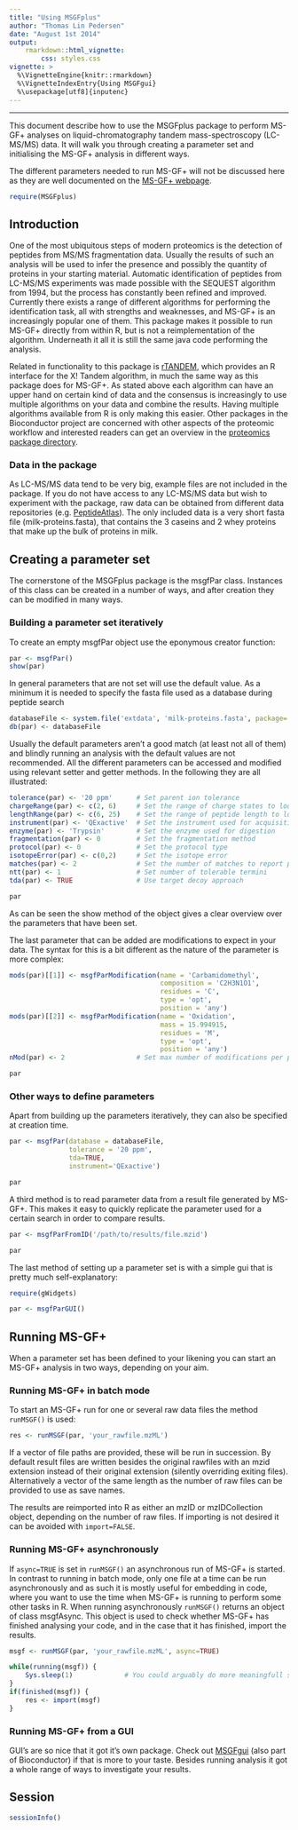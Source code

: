 ```yaml
---
title: "Using MSGFplus"
author: "Thomas Lin Pedersen"
date: "August 1st 2014"
output: 
    rmarkdown::html_vignette:
        css: styles.css
vignette: >
  %\VignetteEngine{knitr::rmarkdown}
  %\VignetteIndexEntry{Using MSGFgui}
  %\usepackage[utf8]{inputenc}
---
```


* * *

This document describe how to use the MSGFplus package to perform MS-GF+ 
analyses on liquid-chromatography tandem mass-spectroscopy (LC-MS/MS) data. It 
will walk you through creating a parameter set and initialising the MS-GF+ 
analysis in different ways.

The different parameters needed to run MS-GF+ will not be discussed here as they
are well documented on the 
[MS-GF+ webpage](http://proteomics.ucsd.edu/software-tools/ms-gf/).

```r
require(MSGFplus)
```

## Introduction

One of the most ubiquitous steps of modern proteomics is the detection of 
peptides from MS/MS fragmentation data. Usually the results of such an analysis
will be used to infer the presence and possibly the quantity of proteins in your
starting material. Automatic identification of peptides from LC-MS/MS 
experiments was made possible with the SEQUEST algorithm from 1994, but the 
process has constantly been refined and improved. Currently there exists a range
of different algorithms for performing the identification task, all with 
strengths and weaknesses, and MS-GF+ is an increasingly popular one of them.
This package makes it possible to run MS-GF+ directly from within R, but is not
a reimplementation of the algorithm. Underneath it all it is still the same java
code performing the analysis.

Related in functionality to this package is 
[rTANDEM](http://www.bioconductor.org/packages/release/bioc/html/rTANDEM.html),
which provides an R interface for the X! Tandem algorithm, in much the same way 
as this package does for MS-GF+. As stated above each algorithm can have an 
upper hand on certain kind of data and the consensus is increasingly to use 
multiple algorithms on your data and combine the results. Having multiple 
algorithms available from R is only making this easier. Other packages in the 
Bioconductor project are concerned with other aspects of the proteomic workflow 
and interested readers can get an overview in the 
[proteomics package directory](http://www.bioconductor.org/packages/release/BiocViews.html#___Proteomics).

### Data in the package
As LC-MS/MS data tend to be very big, example files are not included in the 
package. If you do not have access to any LC-MS/MS data but wish to experiment
with the package, raw data can be obtained from different data repositories 
(e.g. [PeptideAtlas](http://www.peptideatlas.org/repository/)). The only 
included data is a very short fasta file (milk-proteins.fasta), that contains 
the 3 caseins and 2 whey proteins that make up the bulk of proteins in milk.

## Creating a parameter set

The cornerstone of the MSGFplus package is the msgfPar class. Instances of this
class can be created in a number of ways, and after creation they can be 
modified in many ways.

### Building a parameter set iteratively

To create an empty msgfPar object use the eponymous creator function:

```r
par <- msgfPar()
show(par)
```

In general parameters that are not set will use the default value. As a minimum
it is needed to specify the fasta file used as a database during peptide search

```r
databaseFile <- system.file('extdata', 'milk-proteins.fasta', package='MSGFplus')
db(par) <- databaseFile
```

Usually the default parameters aren't a good match (at least not all of them) 
and blindly running an analysis with the default values are not recommended. All
the different parameters can be accessed and modified using relevant setter and
getter methods. In the following they are all illustrated:

```r
tolerance(par) <- '20 ppm'      # Set parent ion tolerance
chargeRange(par) <- c(2, 6)     # Set the range of charge states to look after
lengthRange(par) <- c(6, 25)    # Set the range of peptide length to look after
instrument(par) <- 'QExactive'  # Set the instrument used for acquisition
enzyme(par) <- 'Trypsin'        # Set the enzyme used for digestion
fragmentation(par) <- 0         # Set the fragmentation method
protocol(par) <- 0              # Set the protocol type
isotopeError(par) <- c(0,2)     # Set the isotope error
matches(par) <- 2               # Set the number of matches to report per scan
ntt(par) <- 1                   # Set number of tolerable termini
tda(par) <- TRUE                # Use target decoy approach

par
```

As can be seen the show method of the object gives a clear overview over the
parameters that have been set.

The last parameter that can be added are modifications to expect in your data. 
The syntax for this is a bit different as the nature of the parameter is more 
complex:

```r
mods(par)[[1]] <- msgfParModification(name = 'Carbamidomethyl', 
                                      composition = 'C2H3N1O1', 
                                      residues = 'C', 
                                      type = 'opt', 
                                      position = 'any')
mods(par)[[2]] <- msgfParModification(name = 'Oxidation', 
                                      mass = 15.994915, 
                                      residues = 'M', 
                                      type = 'opt', 
                                      position = 'any')
nMod(par) <- 2                  # Set max number of modifications per peptide

par
```

### Other ways to define parameters

Apart from building up the parameters iteratively, they can also be specified at
creation time.

```r
par <- msgfPar(database = databaseFile, 
               tolerance = '20 ppm', 
               tda=TRUE,
               instrument='QExactive')

par
```

A third method is to read parameter data from a result file generated by MS-GF+.
This makes it easy to quickly replicate the parameter used for a certain search
in order to compare results.

```r
par <- msgfParFromID('/path/to/results/file.mzid')

par
```

The last method of setting up a parameter set is with a simple gui that is 
pretty much self-explanatory:

```r
require(gWidgets)

par <- msgfParGUI()
```

## Running MS-GF+

When a parameter set has been defined to your likening you can start an MS-GF+
analysis in two ways, depending on your aim.

### Running MS-GF+ in batch mode

To start an MS-GF+ run for one or several raw data files the method 
`runMSGF()` is used:

```r
res <- runMSGF(par, 'your_rawfile.mzML')
```

If a vector of file paths are provided, these will be run in succession. By 
default result files are written besides the original rawfiles with an mzid
extension instead of their original extension (silently overriding exiting
files). Alternatively a vector of the same length as the number of raw files can
be provided to use as save names.

The results are reimported into R as either an mzID or mzIDCollection object,
depending on the number of raw files. If importing is not desired it can be 
avoided with `import=FALSE`.

### Running MS-GF+ asynchronously

If `async=TRUE` is set in `runMSGF()` an asynchronous run of MS-GF+ is started.
In contrast to running in batch mode, only one file at a time can be run
asynchronously and as such it is mostly useful for embedding in code, where you
want to use the time when MS-GF+ is running to perform some other tasks in R.
When running asynchronously `runMSGF()` returns an object of class msgfAsync.
This object is used to check whether MS-GF+ has finished analysing your code, 
and in the case that it has finished, import the results.

```r
msgf <- runMSGF(par, 'your_rawfile.mzML', async=TRUE)

while(running(msgf)) {
    Sys.sleep(1)             # You could arguably do more meaningfull stuff here
}
if(finished(msgf)) {
    res <- import(msgf)
}
```

### Running MS-GF+ from a GUI
GUI's are so nice that it got it's own package. Check out 
[MSGFgui](https://github.com/thomasp85/MSGFgui) (also part of Bioconductor) if 
that is more to your taste. Besides running analysis it got a whole range of 
ways to investigate your results.

## Session
```r
sessionInfo()
```

